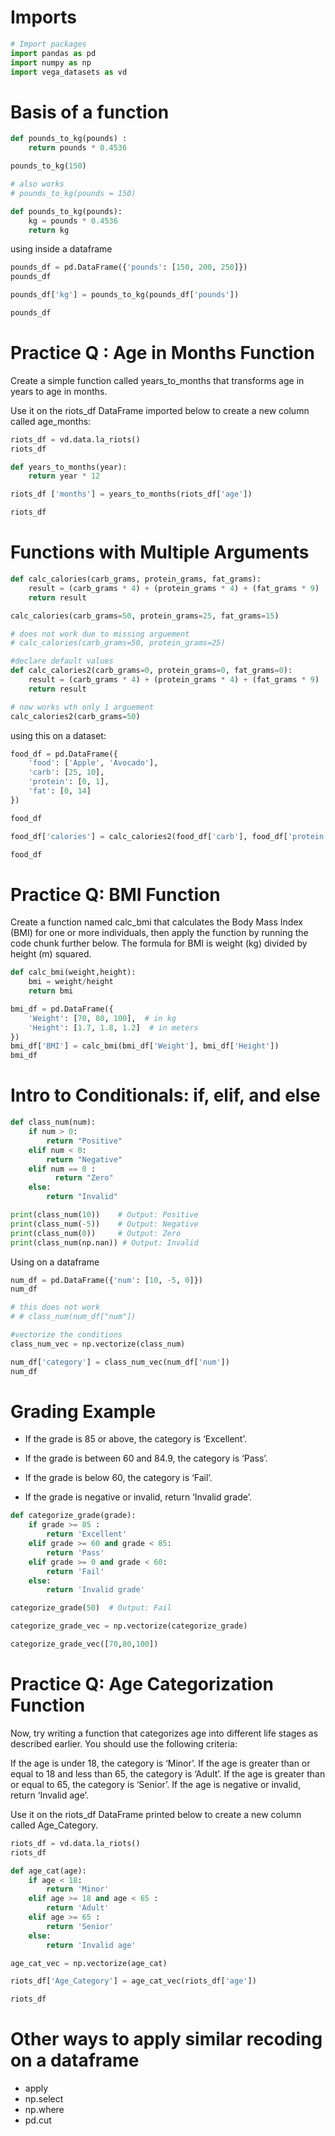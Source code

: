 # Imports



```python
# Import packages
import pandas as pd
import numpy as np
import vega_datasets as vd
```

# Basis of a function



```python
def pounds_to_kg(pounds) :
    return pounds * 0.4536
```


```python
pounds_to_kg(150)

# also works
# pounds_to_kg(pounds = 150)

```


```python
def pounds_to_kg(pounds):
    kg = pounds * 0.4536
    return kg
```

using inside a dataframe


```python
pounds_df = pd.DataFrame({'pounds': [150, 200, 250]})
pounds_df
```


```python
pounds_df['kg'] = pounds_to_kg(pounds_df['pounds'])

pounds_df

```

# Practice Q : Age in Months Function

Create a simple function called years_to_months that transforms age in years to age in months.

Use it on the riots_df DataFrame imported below to create a new column called age_months:


```python
riots_df = vd.data.la_riots()
riots_df 
```

```python
def years_to_months(year):
    return year * 12
```


```python
riots_df ['months'] = years_to_months(riots_df['age'])

riots_df
```


# Functions with Multiple Arguments


```python
def calc_calories(carb_grams, protein_grams, fat_grams):
    result = (carb_grams * 4) + (protein_grams * 4) + (fat_grams * 9)
    return result


```


```python
calc_calories(carb_grams=50, protein_grams=25, fat_grams=15)
```


```python
# does not work due to missing arguement
# calc_calories(carb_grams=50, protein_grams=25)
```


```python
#declare default values
def calc_calories2(carb_grams=0, protein_grams=0, fat_grams=0):
    result = (carb_grams * 4) + (protein_grams * 4) + (fat_grams * 9)
    return result
```


```python
# now works wth only 1 arguement
calc_calories2(carb_grams=50)
```

using this on a dataset:


```python
food_df = pd.DataFrame({
    'food': ['Apple', 'Avocado'],
    'carb': [25, 10],
    'protein': [0, 1],
    'fat': [0, 14]
})

food_df
```


```python
food_df['calories'] = calc_calories2(food_df['carb'], food_df['protein'], food_df['fat'])

food_df
```

# Practice Q: BMI Function

Create a function named calc_bmi that calculates the Body Mass Index (BMI) for one or more individuals, then apply the function by running the code chunk further below. The formula for BMI is weight (kg) divided by height (m) squared.



```python
def calc_bmi(weight,height):
    bmi = weight/height
    return bmi
```

```python
bmi_df = pd.DataFrame({
    'Weight': [70, 80, 100],  # in kg
    'Height': [1.7, 1.8, 1.2]  # in meters
})
bmi_df['BMI'] = calc_bmi(bmi_df['Weight'], bmi_df['Height'])
bmi_df
```

# Intro to Conditionals: if, elif, and else


```python
def class_num(num):
    if num > 0:
        return "Positive"
    elif num < 0:
        return "Negative"
    elif num == 0 :
          return "Zero"
    else:
        return "Invalid"

print(class_num(10))    # Output: Positive
print(class_num(-5))    # Output: Negative
print(class_num(0))     # Output: Zero
print(class_num(np.nan)) # Output: Invalid
```


Using on a dataframe


```python
num_df = pd.DataFrame({'num': [10, -5, 0]})
num_df
```


```python
# this does not work
# # class_num(num_df["num"])

```


```python
#vectorize the conditions
class_num_vec = np.vectorize(class_num)

```


```python
num_df['category'] = class_num_vec(num_df['num'])
num_df
```

# Grading Example

- If the grade is 85 or above, the category is ‘Excellent’.

- If the grade is between 60 and 84.9, the category is ‘Pass’.

- If the grade is below 60, the category is ‘Fail’.

- If the grade is negative or invalid, return ‘Invalid grade’.


```python
def categorize_grade(grade):
    if grade >= 85 :
        return 'Excellent'
    elif grade >= 60 and grade < 85:
        return 'Pass'
    elif grade >= 0 and grade < 60:
        return 'Fail'
    else:
        return 'Invalid grade'

categorize_grade(50)  # Output: Fail
```


```python
categorize_grade_vec = np.vectorize(categorize_grade)
```


```python
categorize_grade_vec([70,80,100])
```

# Practice  Q: Age Categorization Function

Now, try writing a function that categorizes age into different life stages as described earlier. You should use the following criteria:

If the age is under 18, the category is ‘Minor’.
If the age is greater than or equal to 18 and less than 65, the category is ‘Adult’.
If the age is greater than or equal to 65, the category is ‘Senior’.
If the age is negative or invalid, return ‘Invalid age’.

Use it on the riots_df DataFrame printed below to create a new column called Age_Category.


```python

riots_df = vd.data.la_riots()
riots_df
```

```python
def age_cat(age):
    if age < 18: 
        return 'Minor'
    elif age >= 18 and age < 65 :
        return 'Adult'
    elif age >= 65 :
        return 'Senior'
    else:
        return 'Invalid age'
```


```python
age_cat_vec = np.vectorize(age_cat)
```


```python
riots_df['Age_Category'] = age_cat_vec(riots_df['age'])

riots_df
```

# Other ways to apply similar recoding on a dataframe

- apply
- np.select
- np.where
- pd.cut

